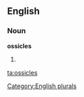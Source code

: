 
==English==

===Noun===
'''ossicles'''

# {{plural of|[[ossicle]]}}

[[Category:English plurals]]

[[ta:ossicles]]